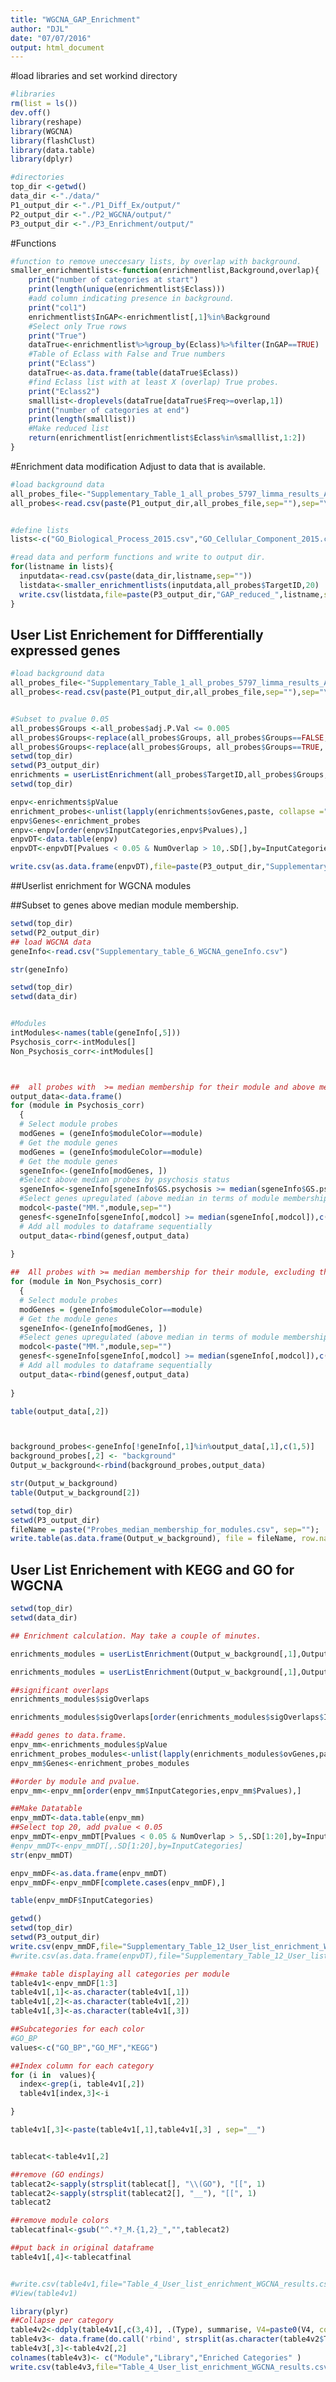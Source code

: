 ```yaml
---
title: "WGCNA_GAP_Enrichment"
author: "DJL"
date: "07/07/2016"
output: html_document
---
```


#load libraries and set workind directory
```r
#libraries
rm(list = ls())
dev.off()
library(reshape)
library(WGCNA)
library(flashClust)
library(data.table)
library(dplyr)

#directories
top_dir <-getwd()
data_dir <-"./data/"
P1_output_dir <-"./P1_Diff_Ex/output/"
P2_output_dir <-"./P2_WGCNA/output/"
P3_output_dir <-"./P3_Enrichment/output/"

```


#Functions
```r

#function to remove uneccesary lists, by overlap with background. 
smaller_enrichmentlists<-function(enrichmentlist,Background,overlap){
    print("number of categories at start")
    print(length(unique(enrichmentlist$Eclass)))
    #add column indicating presence in background.
    print("col1")
    enrichmentlist$InGAP<-enrichmentlist[,1]%in%Background
    #Select only True rows
    print("True")
    dataTrue<-enrichmentlist%>%group_by(Eclass)%>%filter(InGAP==TRUE)
    #Table of Eclass with False and True numbers
    print("Eclass")
    dataTrue<-as.data.frame(table(dataTrue$Eclass))
    #find Eclass list with at least X (overlap) True probes.
    print("Eclass2")
    smalllist<-droplevels(dataTrue[dataTrue$Freq>=overlap,1])
    print("number of categories at end")
    print(length(smalllist))
    #Make reduced list
    return(enrichmentlist[enrichmentlist$Eclass%in%smalllist,1:2])
}

```



#Enrichment data modification Adjust to data that is available. 
```r
#load background data
all_probes_file<-"Supplementary_Table_1_all_probes_5797_limma_results_AgeSexEthnicity_Adj.tsv"
all_probes<-read.csv(paste(P1_output_dir,all_probes_file,sep=""),sep="\t",header=TRUE)


#define lists
lists<-c("GO_Biological_Process_2015.csv","GO_Cellular_Component_2015.csv","GO_Molecular_Function_2015.csv","Kegg2016.csv")

#read data and perform functions and write to output dir.  
for(listname in lists){
  inputdata<-read.csv(paste(data_dir,listname,sep=""))
  listdata<-smaller_enrichmentlists(inputdata,all_probes$TargetID,20)
  write.csv(listdata,file=paste(P3_output_dir,"GAP_reduced_",listname,sep=""),row.names=F)  
}

```

## User List Enrichement for Diffferentially expressed genes
```r
#load background data
all_probes_file<-"Supplementary_Table_1_all_probes_5797_limma_results_AgeSexEthnicity_Adj.tsv"
all_probes<-read.csv(paste(P1_output_dir,all_probes_file,sep=""),sep="\t",header=TRUE)


#Subset to pvalue 0.05
all_probes$Groups <-all_probes$adj.P.Val <= 0.005
all_probes$Groups<-replace(all_probes$Groups, all_probes$Groups==FALSE, "background")
all_probes$Groups<-replace(all_probes$Groups, all_probes$Groups==TRUE, "FDR_Pass")
setwd(top_dir)
setwd(P3_output_dir)
enrichments = userListEnrichment(all_probes$TargetID,all_probes$Groups,fnIn=c("GAP_reduced_GO_Biological_Process_2015.csv","GAP_reduced_GO_Cellular_Component_2015.csv","GAP_reduced_GO_Molecular_Function_2015.csv","GAP_reduced_Kegg2016.csv"),catNmIn=c("GO_BP","GO_CC","GO_MF","KEGG_2016"))
setwd(top_dir)

enpv<-enrichments$pValue
enrichment_probes<-unlist(lapply(enrichments$ovGenes,paste, collapse =";"))
enpv$Genes<-enrichment_probes
enpv<-enpv[order(enpv$InputCategories,enpv$Pvalues),]
enpvDT<-data.table(enpv)
enpvDT<-enpvDT[Pvalues < 0.05 & NumOverlap > 10,.SD[],by=InputCategories]

write.csv(as.data.frame(enpvDT),file=paste(P3_output_dir,"Supplementary_Table_9_User_list_enrichment_diff_expression_results.csv",sep=""),row.names=F)

```

##Userlist enrichment for WGCNA modules

##Subset to genes above median module membership.
```r
setwd(top_dir)
setwd(P2_output_dir)
## load WGCNA data
geneInfo<-read.csv("Supplementary_table_6_WGCNA_geneInfo.csv")

str(geneInfo)

setwd(top_dir)
setwd(data_dir)


#Modules
intModules<-names(table(geneInfo[,5]))
Psychosis_corr<-intModules[]
Non_Psychosis_corr<-intModules[]



##  all probes with  >= median membership for their module and above median  >= Psychosis correlation. Only Turq, blue, brown.
output_data<-data.frame()
for (module in Psychosis_corr)
  {
  # Select module probes
  modGenes = (geneInfo$moduleColor==module)
  # Get the module genes
  modGenes = (geneInfo$moduleColor==module)
  # Get the module genes
  sgeneInfo<-(geneInfo[modGenes, ])
  #Select above median probes by psychosis status
  sgeneInfo<-sgeneInfo[sgeneInfo$GS.psychosis >= median(sgeneInfo$GS.psychosis),]
  #Select genes upregulated (above median in terms of module membership)
  modcol<-paste("MM.",module,sep="")
  genesf<-sgeneInfo[sgeneInfo[,modcol] >= median(sgeneInfo[,modcol]),c(1,4)]
  # Add all modules to dataframe sequentially
  output_data<-rbind(genesf,output_data)
  
}

##  All probes with >= median membership for their module, excluding the above and excluding psychosis.
for (module in Non_Psychosis_corr)
  {
  # Select module probes
  modGenes = (geneInfo$moduleColor==module)
  # Get the module genes
  sgeneInfo<-(geneInfo[modGenes, ])
  #Select genes upregulated (above median in terms of module membership)
  modcol<-paste("MM.",module,sep="")
  genesf<-sgeneInfo[sgeneInfo[,modcol] >= median(sgeneInfo[,modcol]),c(1,5)]
  # Add all modules to dataframe sequentially
  output_data<-rbind(genesf,output_data)
  
}

table(output_data[,2])



background_probes<-geneInfo[!geneInfo[,1]%in%output_data[,1],c(1,5)]
background_probes[,2] <- "background"
Output_w_background<-rbind(background_probes,output_data)

str(Output_w_background)
table(Output_w_background[2])

setwd(top_dir)
setwd(P3_output_dir)
fileName = paste("Probes_median_membership_for_modules.csv", sep="");
write.table(as.data.frame(Output_w_background), file = fileName, row.names = FALSE, col.names = T,quote=FALSE,sep=",")


```




## User List Enrichement with KEGG and GO for WGCNA

```r

setwd(top_dir)
setwd(data_dir)

## Enrichment calculation. May take a couple of minutes. 

enrichments_modules = userListEnrichment(Output_w_background[,1],Output_w_background[,2],useBloodAtlases=T,useBrainLists=T, useImmunePathwayList=T)

enrichments_modules = userListEnrichment(Output_w_background[,1],Output_w_background[,2],fnIn=c("GO_Biological_Process_2015.csv","GO_Molecular_Function_2015.csv","Kegg2016.csv"),catNmIn=c("GO_BP","GO_MF","KEGG_2016"),useBloodAtlases=T,useBrainLists=T, useImmunePathwayList=T)

##significant overlaps
enrichments_modules$sigOverlaps

enrichments_modules$sigOverlaps[order(enrichments_modules$sigOverlaps$InputCategories),]

##add genes to data.frame.
enpv_mm<-enrichments_modules$pValue
enrichment_probes_modules<-unlist(lapply(enrichments_modules$ovGenes,paste, collapse =";"))
enpv_mm$Genes<-enrichment_probes_modules

##order by module and pvalue.
enpv_mm<-enpv_mm[order(enpv_mm$InputCategories,enpv_mm$Pvalues),]

##Make Datatable
enpv_mmDT<-data.table(enpv_mm)
##Select top 20, add pvalue < 0.05
enpv_mmDT<-enpv_mmDT[Pvalues < 0.05 & NumOverlap > 5,.SD[1:20],by=InputCategories]
#enpv_mmDT<-enpv_mmDT[,.SD[1:20],by=InputCategories]
str(enpv_mmDT)

enpv_mmDF<-as.data.frame(enpv_mmDT)
enpv_mmDF<-enpv_mmDF[complete.cases(enpv_mmDF),]

table(enpv_mmDF$InputCategories)

getwd()
setwd(top_dir)
setwd(P3_output_dir)
write.csv(enpv_mmDF,file="Supplementary_Table_12_User_list_enrichment_WGCNA_results.csv",row.names=F)
#write.csv(as.data.frame(enpvDT),file="Supplementary_Table_12_User_list_enrichment_WGCNA_results_full.csv")

##make table displaying all categories per module
table4v1<-enpv_mmDF[1:3]
table4v1[,1]<-as.character(table4v1[,1])
table4v1[,2]<-as.character(table4v1[,2])
table4v1[,3]<-as.character(table4v1[,3])

##Subcategories for each color
#GO_BP
values<-c("GO_BP","GO_MF","KEGG")

##Index column for each category
for (i in  values){
  index<-grep(i, table4v1[,2])
  table4v1[index,3]<-i

}

table4v1[,3]<-paste(table4v1[,1],table4v1[,3] , sep="__")


tablecat<-table4v1[,2]

##remove (GO endings)
tablecat2<-sapply(strsplit(tablecat[], "\\(GO"), "[[", 1)
tablecat2<-sapply(strsplit(tablecat2[], "__"), "[[", 1)
tablecat2

##remove module colors
tablecatfinal<-gsub("^.*?_M.{1,2}_","",tablecat2)

##put back in original dataframe
table4v1[,4]<-tablecatfinal


#write.csv(table4v1,file="Table_4_User_list_enrichment_WGCNA_results.csv",row.names=F)
#View(table4v1)

library(plyr)
##Collapse per category
table4v2<-ddply(table4v1[,c(3,4)], .(Type), summarise, V4=paste0(V4, collapse=", "),stringsAsFactors=FALSE)
table4v3<- data.frame(do.call('rbind', strsplit(as.character(table4v2$Type),"__",fixed=TRUE)))
table4v3[,3]<-table4v2[,2]
colnames(table4v3)<- c("Module","Library","Enriched Categories" )
write.csv(table4v3,file="Table_4_User_list_enrichment_WGCNA_results.csv",row.names=F)

```



```r


```
